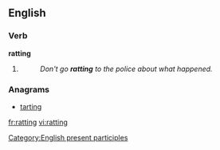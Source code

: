 ==English==

===Verb===
'''ratting'''

# {{present participle of|rat}}
#: ''Don't go '''ratting''' to the police about what happened.''

===Anagrams===
* [[tarting#English|tarting]]

[[Category:English present participles]]

[[fr:ratting]]
[[vi:ratting]]